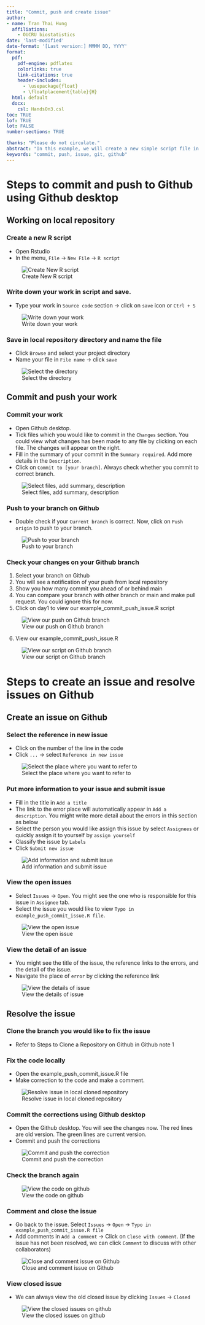 ```yaml
---
title: "Commit, push and create issue"
author: 
- name: Tran Thai Hung
  affiliations:
    - OUCRU biostatistics
date: 'last-modified'
date-format: '[Last version:] MMMM DD, YYYY'
format: 
  pdf: 
    pdf-engine: pdflatex
    colorlinks: true
    link-citations: true
    header-includes:
      - \usepackage{float}
      - \floatplacement{table}{H}
  html: default
  docx: 
    csl: HandsOn3.csl
toc: TRUE
lof: TRUE
lot: FALSE
number-sections: TRUE

thanks: "Please do not circulate."
abstract: "In this example, we will create a new simple script file in day1 folder of our project then commit and push it to github. After that we will create an issue related to this script and resolve the issue"
keywords: "commit, push, issue, git, github"
---
```


# Steps to commit and push to Github using Github desktop
## **Working on local repository**
### **Create a new R script**
   - Open Rstudio
   - In the menu, `File` -> `New File` -> `R script`
   
![Create New R script](figure\fig_1.png)
   

### **Write down your work in script and save**.
   - Type your work in `Source code` section -> click on `save` icon or `Ctrl + S`

![Write down your work](figure\fig_2.png)


### **Save in local repository directory and name the file**  
   - Click `Browse` and select your project directory
   - Name your file in `File name` -> click `save`
   
![Select the directory](figure\fig_3.png)

## **Commit and push your work**
### **Commit your work**
   - Open Github desktop. 
   - Tick files which you would like to commit in the `Changes` section. You could view what changes has been made to any file by clicking on each file. The changes will appear on the right.
   - Fill in the summary of your commit in the `Summary required`. Add more details in the `Description`.
   - Click on `Commit to [your branch]`. Always check whether you commit to correct branch.
   
![Select files, add summary, description](figure\fig_4.png)

### **Push to your branch on Github**
  - Double check if your `Current branch` is correct. Now, click on `Push origin` to push to your branch. 
   
![Push to your branch](figure\fig_4_1.png)

### **Check your changes on your Github branch**
   1. Select your branch on Github
   2. You will see a notification of your push from local repository
   3. Show you how many commit you ahead of or behind main
   4. You can compare your branch with other branch or main and make pull request. You could ignore this for now.
   5. Click on day1 to view our example_commit_push_issue.R script

![View our push on Github branch](figure\fig_5.png) 

   6. View our example_commit_push_issue.R
   
![View our script on Github branch](figure\fig_6.png) 


# **Steps to create an issue and resolve issues on Github**
## **Create an issue on Github**
### **Select the reference in new issue**
   - Click on the number of the line in the code
   - Click `...` -> select `Reference in new issue`

![Select the place where you want to refer to](figure\fig_7.png) 

### **Put more information to your issue and submit issue**
   - Fill in the title in `Add a title`
   - The link to the error place will automatically appear in `Add a description`. You might write more detail about the errors in this section as below
   - Select the person you would like assign this issue by select `Assignees` or quickly assign it to yourself by `assign yourself`
   - Classify the issue by `Labels`
   - Click `Submit new issue`

![Add information and submit issue](figure\fig_7_1.png) 

### **View the open issues**
   - Select `Issues` -> `Open`. You might see the one who is responsible for this issue in `Assignee` tab.
   - Select the issue you would like to view `Typo in example_push_commit_issue.R file`.

![View the open issue](figure\fig_8.png) 

### **View the detail of an issue**
   - You might see the title of the issue, the reference links to the errors, and the detail of the issue.
   - Navigate the place of `error` by clicking the reference link
   
![View the details of issue](figure\fig_9.png) 

## **Resolve the issue**
### **Clone the branch you would like to fix the issue**
   - Refer to Steps to Clone a Repository on Github in Github note 1
   
### **Fix the code locally**
   - Open the example_push_commit_issue.R file  
   - Make correction to the code and make a comment. 
   
![Resolve issue in local cloned repository](figure\fig_10.png) 

### **Commit the corrections using Github desktop**
   - Open the Github desktop. You will see the changes now. The red lines are old version. The green lines are current version.
   - Commit and push the corrections
   
![Commit and push the correction](figure\fig_11.png)    

### **Check the branch again**

![View the code on github](figure\fig_12.png)  

### **Comment and close the issue**
   - Go back to the issue. Select `Issues` -> `Open` -> `Typo in example_push_commit_issue.R file`
   - Add comments in `Add a comment` -> Click on `Close with comment`. (If the issue has not been resolved, we can click `Comment` to discuss with other collaborators)

![Close and comment issue on Github](figure\fig_13.png)  

### **View closed issue**
   - We can always view the old closed issue by clicking `Issues` -> `Closed`

![View the closed issues on github](figure\fig_14.png)  

